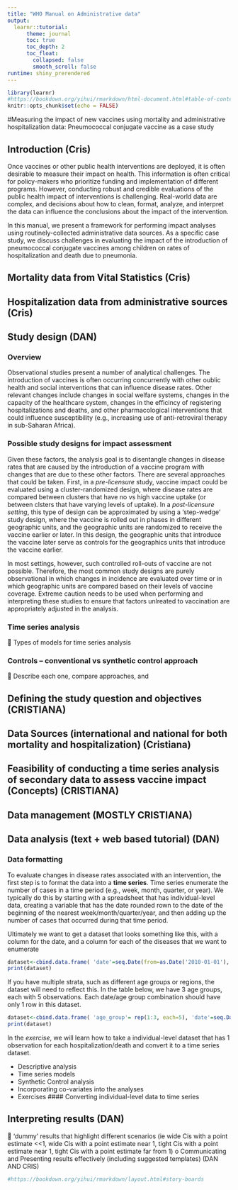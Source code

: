 ```yaml
---
title: "WHO Manual on Administrative data"
output: 
  learnr::tutorial:
      theme: journal 
      toc: true
      toc_depth: 2
      toc_float:
        collapsed: false
        smooth_scroll: false
runtime: shiny_prerendered
---
```


```r
library(learnr)
#https://bookdown.org/yihui/rmarkdown/html-document.html#table-of-contents
knitr::opts_chunk$set(echo = FALSE)
```

#Measuring the impact of new vaccines using mortality and administrative hospitalization data: Pneumococcal conjugate vaccine as a case study

## Introduction (Cris)
Once vaccines or other public health interventions are deployed, it is often desirable to measure their impact on health. This information is often critical for policy-makers who prioritize funding and implementation of different programs. However, conducting robust and credible evaluations of the public health impact of interventions is challenging. Real-world data are complex, and decisions about how to clean, format, analyze, and interpret the data can influence the conclusions about the impact of the intervention. 

In this manual, we present a framework for performing impact analyses using routinely-collected administrative data sources. As a specific case study, we discuss challenges in evaluating the impact of the introduction of pneumococcal conjugate vaccines among children on rates of hospitalization and death due to pneumonia. 

## Mortality data from Vital Statistics (Cris)

##	Hospitalization data from administrative sources (Cris)


## Study design (DAN) {.tabset .tabset-fade .tabset-pills}

### Overview
Observational studies present a number of analytical challenges. The introduction of vaccines is often occurring concurrently with other oublic health and social interventions that can influence disease rates. Other relevant changes include changes in social welfare systems, changes in the capacity of the healthcare system, changes in the efficincy of registering hospitalizations and deaths, and other pharmacological interventions that could influence susceptibility (e.g., increasing use of anti-retroviral therapy in sub-Saharan Africa).

###	Possible study designs for impact assessment

Given these factors, the analysis goal is to disentangle changes in disease rates that are caused by the introduction of a vaccine program with changes that are due to these other factors. There are several approaches that could be taken. First, in a *pre-licensure* study, vaccine impact could be evaluated using a cluster-randomized design, where disease rates are compared between clusters that have no vs high vaccine uptake (or between clsters that have varying levels of uptake). In a *post-licensure setting*, this type of design can be approximated by using a 'step-wedge' study design, where the vaccine is rolled out in phases in different geographic units, and the geographic units are randomized to receive the vaccine earlier or later. In this design, the geographic units that introduce the vaccine later serve as controls for the geographics units that introduce the vaccine earlier. 

In most settings, however, such controlled roll-outs of vaccine are not possible. Therefore, the most common study designs are purely observational in which changes in incidence are evaluated over time or in which geographic units are compared based on their levels of vaccine coverage. Extreme caution needs to be used when performing and interpreting these studies to ensure that factors unlreated to vaccination are appropriately adjusted in the analysis.  


###	Time series analysis
	Types of models for time series analysis

###	Controls – conventional vs synthetic control approach
	Describe each one, compare approaches, and 


##	Defining the study question and objectives (CRISTIANA)



##	Data Sources (international and national for both mortality and hospitalization) (Cristiana)


##	Feasibility of conducting a time series analysis of secondary data to assess vaccine impact (Concepts) (CRISTIANA)


## Data management (MOSTLY CRISTIANA)


## Data analysis (text + web based tutorial) (DAN)
###	Data formatting

To evaluate changes in disease rates associated with an intervention, the first step is to format the data into a **time series**. Time series enumerate the number of cases in a time period (e.g., week, month, quarter, or year). We typically do this by starting with a spreadsheet that has individual-level data, creating a variable that has the date rounded rown to the date of the beginning of the nearest week/month/quarter/year, and then adding up the number of cases that occurred during that time period. 

Ultimately we want to get a dataset that looks something like this, with a column for the date, and a column for each of the diseases that we want to enumerate
```r
dataset<-cbind.data.frame( 'date'=seq.Date(from=as.Date('2010-01-01'), length.out=15, by='month'), 'pneumonia'=rpois(15, lambda=50), 'control1'=rpois(15, lambda=200))
print(dataset)
```

If you have multiple strata, such as different age groups or regions, the dataset will need to reflect this. In the table below, we have 3 age groups, each with 5 observations. Each date/age group combination should have only 1 row in this dataset.
```r
dataset<-cbind.data.frame( 'age_group'= rep(1:3, each=5), 'date'=seq.Date(from=as.Date('2010-01-01'), length.out=5, by='month'), 'pneumonia'=rpois(15, lambda=50), 'control1'=rpois(15, lambda=200))
print(dataset)
```

In the *exercise*, we will learn how to take a individual-level dataset that has 1 observation for each hospitalization/death and convert it to a time series dataset.

-	Descriptive analysis
-	Time series models
- Synthetic Control analysis
-	Incorporating co-variates into the analyses
-	Exercises
#### Converting individual-level data to time series

## Interpreting results (DAN)
	‘dummy’ results that highlight different scenarios (ie wide Cis with a point estimate <<1, wide Cis with a point estimate near 1, tight Cis with a point estimate near 1, tight Cis with a point estimate far from 1)
o	Communicating and Presenting results effectively (including suggested templates) (DAN AND CRIS)
```r
#https://bookdown.org/yihui/rmarkdown/layout.html#story-boards
```


